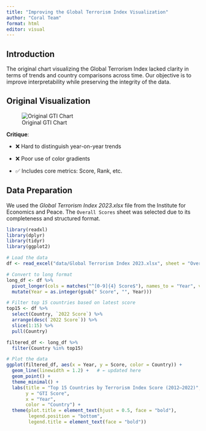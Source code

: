 ```yaml
---
title: "Improving the Global Terrorism Index Visualization"
author: "Coral Team"
format: html
editor: visual
---
```


## Introduction

The original chart visualizing the Global Terrorism Index lacked clarity in terms of trends and country comparisons across time. Our objective is to improve interpretability while preserving the integrity of the data.

## Original Visualization

![Original GTI Chart](data/Original Chart.jpeg)

**Critique**:
  
- ❌ Hard to distinguish year-on-year trends
  
- ❌ Poor use of color gradients
  
- ✅ Includes core metrics: Score, Rank, etc.

## Data Preparation

We used the *Global Terrorism Index 2023.xlsx* file from the Institute for Economics and Peace. The `Overall Scores` sheet was selected due to its completeness and structured format.

```r

library(readxl)
library(dplyr)
library(tidyr)
library(ggplot2)

# Load the data
df <- read_excel("data/Global Terrorism Index 2023.xlsx", sheet = "Overall Scores")

# Convert to long format
long_df <- df %>%
  pivot_longer(cols = matches("^[0-9]{4} Score$"), names_to = "Year", values_to = "Score") %>%
  mutate(Year = as.integer(gsub(" Score", "", Year)))

# Filter top 15 countries based on latest score
top15 <- df %>%
  select(Country, `2022 Score`) %>%
  arrange(desc(`2022 Score`)) %>%
  slice(1:15) %>%
  pull(Country)

filtered_df <- long_df %>%
  filter(Country %in% top15)

# Plot the data
ggplot(filtered_df, aes(x = Year, y = Score, color = Country)) +
  geom_line(linewidth = 1.2) +   # ← updated here
  geom_point() +
  theme_minimal() +
  labs(title = "Top 15 Countries by Terrorism Index Score (2012–2022)",
       y = "GTI Score",
       x = "Year",
       color = "Country") +
  theme(plot.title = element_text(hjust = 0.5, face = "bold"),
        legend.position = "bottom",
        legend.title = element_text(face = "bold"))

```
